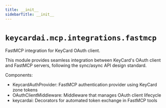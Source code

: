 ```yaml
---
title: __init__
sidebarTitle: __init__
---
```


# `keycardai.mcp.integrations.fastmcp`


FastMCP integration for KeyCard OAuth client.

This module provides seamless integration between KeyCard's OAuth client
and FastMCP servers, following the sync/async API design standard.

Components:
- KeycardAuthProvider: FastMCP authentication provider using KeyCard zone tokens
- OAuthClientMiddleware: Middleware that manages OAuth client lifecycle
- keycardai: Decorators for automated token exchange in FastMCP tools

